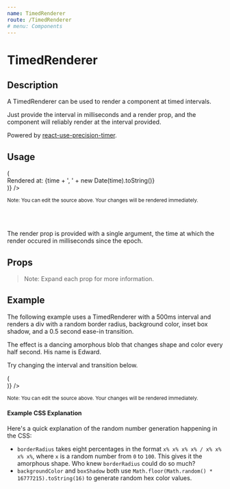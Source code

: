 ```yaml
---
name: TimedRenderer
route: /TimedRenderer
# menu: Components
---
```



<h1>TimedRenderer</h1>

## Description

A TimedRenderer can be used to render a component at timed intervals.

Just provide the interval in milliseconds and a render prop, and the component will reliably render at the interval provided.

Powered by [react-use-precision-timer](https://devboldly.github.io/react-use-precision-timer/).

## Usage

<Playground>
  <TimedRenderer
    interval={1000}
    render={time => (
      <div>Rendered at: {time + ', ' + new Date(time).toString()}</div>
    )}
  />
</Playground>

<small>Note: You can edit the source above. Your changes will be rendered immediately.</small>

<br/><br/>

The render prop is provided with a single argument, the time at which the render occured in milliseconds since the epoch.

## Props

<Props of={TimedRenderer} />

> Note: Expand each prop for more information.


## Example

The following example uses a TimedRenderer with a 500ms interval and renders a div with a random border radius, background color, inset box shadow, and a 0.5 second ease-in transition. 

The effect is a dancing amorphous blob that changes shape and color every half second. His name is Edward. 

Try changing the interval and transition below.

<Playground>
  <TimedRenderer
    interval={500}
    render={time => (
      <div
        style={{
          width: `140px`,
          height: `100px`,
          transition: `all 0.5s ease-in`,
          borderRadius: `${Math.floor(Math.random() * 101)}% ${Math.floor(
            Math.random() * 101,
          )}% ${Math.floor(Math.random() * 101)}% ${Math.floor(
            Math.random() * 101,
          )}% / ${Math.floor(Math.random() * 101)}% ${Math.floor(
            Math.random() * 101,
          )}% ${Math.floor(Math.random() * 101)}% ${Math.floor(
            Math.random() * 101,
          )}%`,
          backgroundColor: `#${Math.floor(Math.random() * 16777215).toString(
            16,
          )}`,
          boxShadow: `inset 0 0 0 5px #${Math.floor(
            Math.random() * 16777215,
          ).toString(16)}`,
        }}
      />
    )}
  />
</Playground>

<small>Note: You can edit the source above. Your changes will be rendered immediately.</small>

#### Example CSS Explanation

Here's a quick explanation of the random number generation happening in the CSS:

- `borderRadius` takes eight percentages in the format `x% x% x% x% / x% x% x% x%`, where `x` is a random number from `0` to `100`. This gives it the amorphous shape. Who knew `borderRadius` could do so much?
- `backgroundColor` and `boxShadow` both use `Math.floor(Math.random() * 16777215).toString(16)` to generate random hex color values.
